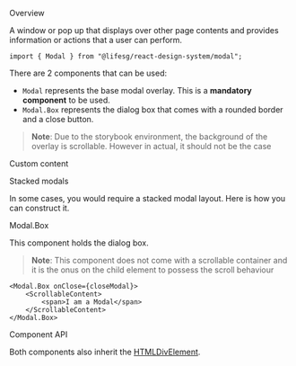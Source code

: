 
<Meta of={ModalStories} />

<Title>Modal</Title>

<Secondary>Overview</Secondary>

A window or pop up that displays over other page contents and provides information or actions
that a user can perform.

```tsx
import { Modal } from "@lifesg/react-design-system/modal";
```

There are 2 components that can be used:

-   `Modal` represents the base modal overlay. This is a **mandatory component** to be used.
-   `Modal.Box` represents the dialog box that comes with a rounded border and a close button.

> **Note**: Due to the storybook environment, the background of the overlay is scrollable. However in actual, it should not be the case

<Canvas of={ModalStories.Default} />

<Heading3>Custom content</Heading3>

<Canvas of={ModalStories.CustomContent} />

<Heading3>Stacked modals</Heading3>

In some cases, you would require a stacked modal layout. Here is how you can construct it.

<Canvas of={ModalStories.StackedModals} />

<Heading3>Modal.Box</Heading3>

This component holds the dialog box.

> **Note**: This component does not come with a scrollable container and it is the
> onus on the child element to possess the scroll behaviour

```tsx
<Modal.Box onClose={closeModal}>
    <ScrollableContent>
        <span>I am a Modal</span>
    </ScrollableContent>
</Modal.Box>
```

<Secondary>Component API</Secondary>

Both components also inherit the [HTMLDivElement](https://developer.mozilla.org/en-US/docs/Web/API/HTMLDivElement).

<PropsTable />
